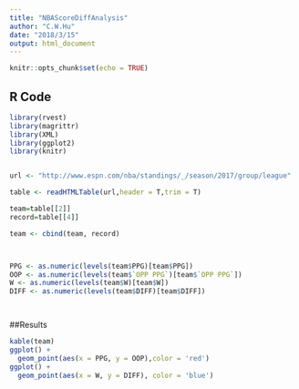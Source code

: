 ```yaml
---
title: "NBAScoreDiffAnalysis"
author: "C.W.Hu"
date: "2018/3/15"
output: html_document
---
```


```r
knitr::opts_chunk$set(echo = TRUE)
```

## R Code

```r
library(rvest)
library(magrittr)
library(XML)
library(ggplot2)
library(knitr)


url <- "http://www.espn.com/nba/standings/_/season/2017/group/league"

table <- readHTMLTable(url,header = T,trim = T)

team=table[[2]]
record=table[[4]]

team <- cbind(team, record)



PPG <- as.numeric(levels(team$PPG)[team$PPG])
OOP <- as.numeric(levels(team$`OPP PPG`)[team$`OPP PPG`])
W <- as.numeric(levels(team$W)[team$W])
DIFF <- as.numeric(levels(team$DIFF)[team$DIFF])




```

##Results

```r
kable(team)
ggplot() +
  geom_point(aes(x = PPG, y = OOP),color = 'red')
ggplot() +  
  geom_point(aes(x = W, y = DIFF), color = 'blue')

```
